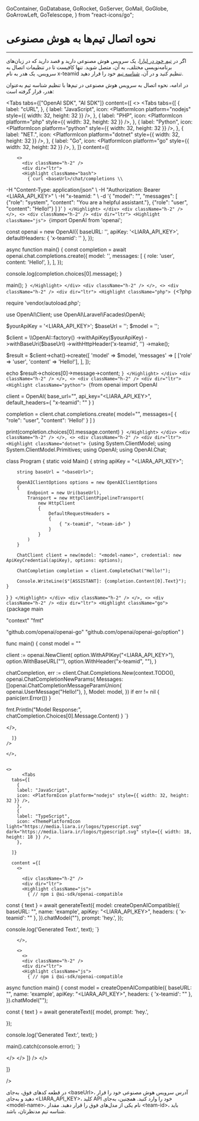   GoContainer,
  GoDatabase,
  GoRocket,
  GoServer,
  GoMail,
  GoGlobe,
  GoArrowLeft,
  GoTelescope,
} from "react-icons/go";


<Layout>
<Head>
<title>مستندات اتصال تیم‌ها به AI - لیارا</title>
<meta property="og:title" content="مستندات خدمات رایانش ابری لیارا" />
<meta property="og:description" content="مستندات مربوط به نحوه اتصال تیم‌ها به سرویس هوش مصنوعی لیارا"  />
</Head>


# نحوه اتصال تیم‌ها به هوش مصنوعی
<hr className="mb-2" />

اگر در <a href="/references/team/about/" className="text-[#2196f3]">تیم خود در لیارا</a>، یک سرویس هوش مصنوعی دارید و قصد دارید که در زبان‌های برنامه‌نویسی مختلف، 
به آن، متصل شوید. تنها کافیست تا در تنظیمات اتصال به سرویس، یک هدر به نام <Important>x-teamid</Important> تنظیم کنید 
و در آن، <a href="/references/api/about/#team-id" className="text-[#2196f3]">شناسه تیم</a> خود را قرار دهید. 

<div className="h-2" />


در ادامه، نحوه اتصال به سرویس هوش مصنوعی در تیم‌ها با تنظیم شناسه تیم به‌عنوان هدر، قرار گرفته است:

<Tabs 
  tabs={["OpenAI SDK", "AI SDK"]} 
  content={[
    <>
    <Tabs
      tabs={[
        {
        label: "cURL",
        },
        {
        label: "JavaScript",
        icon: <PlatformIcon platform="nodejs" style={{ width: 32, height: 32 }} />,
        },
        {
        label: "PHP",
        icon: <PlatformIcon platform="php" style={{ width: 32, height: 32 }} />,
        },
        {
        label: "Python",
        icon: <PlatformIcon platform="python" style={{ width: 32, height: 32 }} />,
        },
        {
        label: "NET.",
        icon: <PlatformIcon platform="dotnet" style={{ width: 32, height: 32 }} />,
        },
        {
        label: "Go",
        icon: <PlatformIcon platform="go" style={{ width: 32, height: 32 }} />,
        },
      ]}
      content={[

        <>
          <div className="h-2" />
          <div dir="ltr">
          <Highlight className="bash">
            {`curl <baseUrl>/chat/completions \\
  -H "Content-Type: application/json" \\
  -H "Authorization: Bearer <LIARA_API_KEY>" \\
  -H "x-teamid: <team-id>" \\
  -d '{
  "model": "<model-name>",
  "messages": [
    {"role": "system", "content": "You are a helpful assistant."},
    {"role": "user", "content": "Hello!"}
  ]
}'
`}
          </Highlight>
          </div>
          <div className="h-2" />
        </>,
        <>
          <div className="h-2" />
          <div dir="ltr">
          <Highlight className="js">
            {`import OpenAI from 'openai';

const openai = new OpenAI({
  baseURL: '<baseUrl>',
  apiKey: '<LIARA_API_KEY>',
  defaultHeaders: {
    'x-teamid': '<team-id>'
  },
});

async function main() {
  const completion = await openai.chat.completions.create({
    model: '<model-name>',
    messages: [
      {
        role: 'user',
        content: 'Hello!',
      },
    ],
  });

  console.log(completion.choices[0].message);
}

main();
`}
          </Highlight>
          </div>
          <div className="h-2" />
        </>,
        <>
          <div className="h-2" />
          <div dir="ltr">
          <Highlight className="php">
            {`<?php

require 'vendor/autoload.php';

use OpenAI\\Client;
use OpenAI\\Laravel\\Facades\\OpenAI;

$yourApiKey = '<LIARA_API_KEY>';
$baseUrl = '<baseUrl>';
$model = '<model-name>';

$client = \\OpenAI::factory()
    ->withApiKey($yourApiKey)
    ->withBaseUri($baseUrl)
    ->withHttpHeader('x-teamid', '<team-id>')
    ->make();

$result = $client->chat()->create([
    'model' => $model,
    'messages' => [
        ['role' => 'user', 'content' => 'Hello!'],
    ],
]);

echo $result->choices[0]->message->content;
`}
          </Highlight>
          </div>
          <div className="h-2" />
        </>,
        <>
          <div className="h-2" />
          <div dir="ltr">
          <Highlight className="python">
            {`from openai import OpenAI

client = OpenAI(
  base_url="<baseUrl>",
  api_key="<LIARA_API_KEY>",
  default_headers={
      "x-teamid": "<team-id>"
  }
)

completion = client.chat.completions.create(
  model="<model-name>",
  messages=[
    {
      "role": "user",
      "content": 'Hello!'
    }
  ]
)

print(completion.choices[0].message.content)
`}
          </Highlight>
          </div>
          <div className="h-2" />
        </>,
        <>
          <div className="h-2" />
          <div dir="ltr">
          <Highlight className="dotnet">
            {`using System.ClientModel;
using System.ClientModel.Primitives;
using OpenAI;
using OpenAI.Chat;

class Program
{
    static void Main()
    {
        string apiKey = "<LIARA_API_KEY>";
        
        string baseUrl = "<baseUrl>";
        
        OpenAIClientOptions options = new OpenAIClientOptions
        {
            Endpoint = new Uri(baseUrl),
            Transport = new HttpClientPipelineTransport(
                new HttpClient
                {
                    DefaultRequestHeaders =
                    {
                        { "x-teamid", "<team-id>" }
                    }
                }
            )
        }

        ChatClient client = new(model: "<model-name>", credential: new ApiKeyCredential(apiKey), options: options);

        ChatCompletion completion = client.CompleteChat("Hello!");

        Console.WriteLine($"[ASSISTANT]: {completion.Content[0].Text}");
    }
}
`}
          </Highlight>
          </div>
          <div className="h-2" />
        </>,
        <>
          <div className="h-2" />
          <div dir="ltr">
          <Highlight className="go">
            {`package main

  "context"
  "fmt"

  "github.com/openai/openai-go"
  "github.com/openai/openai-go/option"
)

func main() {
  const model = "<model-name>" 

  client := openai.NewClient(
    option.WithAPIKey("<LIARA_API_KEY>"),
    option.WithBaseURL("<baseUrl>"),
    option.WithHeader("x-teamid", "<team-id>"),
  )

  chatCompletion, err := client.Chat.Completions.New(context.TODO(), openai.ChatCompletionNewParams{
    Messages: []openai.ChatCompletionMessageParamUnion{
      openai.UserMessage("Hello!"),
    },
    Model: model,
  })
  if err != nil {
    panic(err.Error())
  }

  fmt.Println("Model Response:", chatCompletion.Choices[0].Message.Content)
}
`}
          </Highlight>
          </div>
          <div className="h-2" />
        </>,
        
      ]}
    />

    </>,


    <>
          <Tabs
      tabs={[
        {
        label: "JavaScript",
        icon: <PlatformIcon platform="nodejs" style={{ width: 32, height: 32 }} />,
        },
        {
        label: "TypeScript",
        icon: <ThemePlatformIcon light="https://media.liara.ir/logos/typescript.svg" dark="https://media.liara.ir/logos/typescript.svg" style={{ width: 18, height: 18 }} />,
        },

      ]}

      content ={[
        <>
          
          <div className="h-2" />
          <div dir="ltr">
          <Highlight className="js">
            {`// npm i @ai-sdk/openai-compatible

const { text } = await generateText({
  model: createOpenAICompatible({
    baseURL: "<baseUrl>",
    name: 'example',
    apiKey: "<LIARA_API_KEY>",
    headers: { 'x-teamid': "<team-id>" },
  }).chatModel("<model-name>"),
  prompt: 'hey.',
});

console.log('Generated Text:', text);
`}
          </Highlight>
          </div>
          <div className="h-2" />
          
        </>,

        <>
          <>
          <div className="h-2" />
          <div dir="ltr">
          <Highlight className="js">
            {`// npm i @ai-sdk/openai-compatible

async function main() {
  const model = createOpenAICompatible({
    baseURL: "<baseUrl>",
    name: 'example',
    apiKey: "<LIARA_API_KEY>",
    headers: { 'x-teamid': "<team-id>" },
  }).chatModel("<model-name>");

  const { text } = await generateText({
    model,
    prompt: 'hey.',

  });

  console.log('Generated Text:', text);
}

main().catch(console.error);
`}
          </Highlight>
          </div>
          <div className="h-2" />
          </>
        </>
      ]}
    />
    </>

  ]}

/>

<p>
    در قطعه کد‌های فوق، به‌جای <Important>&lt;baseUrl&gt;</Important>، آدرس سرویس هوش مصنوعی خود را قرار دهید و به‌جای <Important>&lt;LIARA_API_KEY&gt;</Important>، کلید API خود را وارد کنید. همچنین، به‌جای <Important>&lt;model-name&gt;</Important>، نام یکی از مدل‌های فوق را قرار دهید.
    مقدار <Important>&lt;team-id&gt;</Important>، باید شناسه تیم مدنظرتان، باشد.
</p>

</Layout>